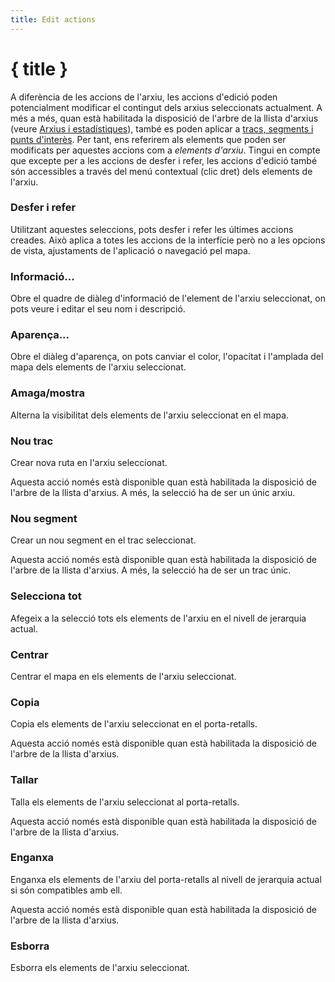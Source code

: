 ```yaml
---
title: Edit actions
---
```


<script lang="ts">
</script>

# { title }

A diferència de les accions de l'arxiu, les accions d'edició poden potencialment modificar el contingut dels arxius seleccionats actualment.
A més a més, quan està habilitada la disposició de l'arbre de la llista d'arxius (veure [Arxius i estadístiques](../files-and-stats)), també es poden aplicar a [tracs, segments i punts d'interès](../gpx).
Per tant, ens referirem als elements que poden ser modificats per aquestes accions com a _elements d'arxiu_.
Tingui en compte que excepte per a les accions de desfer i refer, les accions d'edició també són accessibles a través del menú contextual (clic dret) dels elements de l'arxiu.

### <Undo2 size="16" class="inline-block" style="margin-bottom: 2px" /><Redo2 size="16" class="inline-block" style="margin-bottom: 2px" /> Desfer i refer

Utilitzant aquestes seleccions, pots desfer i refer les últimes accions creades.
Això aplica a totes les accions de la interfície però no a les opcions de vista, ajustaments de l'aplicació o navegació pel mapa.

### <Info size="16" class="inline-block" style="margin-bottom: 2px" /> Informació...

Obre el quadre de diàleg d'informació de l'element de l'arxiu seleccionat, on pots veure i editar el seu nom i descripció.

### <PaintBucket size="16" class="inline-block" style="margin-bottom: 2px" /> Aparença...

Obre el diàleg d'aparença, on pots canviar el color, l'opacitat i l'amplada del mapa dels elements de l'arxiu seleccionat.

### <EyeOff size="16" class="inline-block" style="margin-bottom: 2px" /> Amaga/mostra

Alterna la visibilitat dels elements de l'arxiu seleccionat en el mapa.

### <Plus size="16" class="inline-block" style="margin-bottom: 2px" /> Nou trac

Crear nova ruta en l'arxiu seleccionat.

<DocsNote>

Aquesta acció només està disponible quan està habilitada la disposició de l'arbre de la llista d'arxius.
A més, la selecció ha de ser un únic arxiu.

</DocsNote>

### <Plus size="16" class="inline-block" style="margin-bottom: 2px" /> Nou segment

Crear un nou segment en el trac seleccionat.

<DocsNote>

Aquesta acció només està disponible quan està habilitada la disposició de l'arbre de la llista d'arxius.
A més, la selecció ha de ser un trac únic.

</DocsNote>

### <FileStack size="16" class="inline-block" style="margin-bottom: 2px" /> Selecciona tot

Afegeix a la selecció tots els elements de l'arxiu en el nivell de jerarquia actual.

### <Maximize size="16" class="inline-block" style="margin-bottom: 2px" /> Centrar

Centrar el mapa en els elements de l'arxiu seleccionat.

### <ClipboardCopy size="16" class="inline-block" style="margin-bottom: 2px" /> Copia

Copia els elements de l'arxiu seleccionat en el porta-retalls.

<DocsNote>

Aquesta acció només està disponible quan està habilitada la disposició de l'arbre de la llista d'arxius.

</DocsNote>

### <Scissors size="16" class="inline-block" style="margin-bottom: 2px" /> Tallar

Talla els elements de l'arxiu seleccionat al porta-retalls.

<DocsNote>

Aquesta acció només està disponible quan està habilitada la disposició de l'arbre de la llista d'arxius.

</DocsNote>

### <ClipboardPaste size="16" class="inline-block" style="margin-bottom: 2px" /> Enganxa

Enganxa els elements de l'arxiu del porta-retalls al nivell de jerarquia actual si són compatibles amb ell.

<DocsNote>

Aquesta acció només està disponible quan està habilitada la disposició de l'arbre de la llista d'arxius.

</DocsNote>

### <Trash2 size="16" class="inline-block" style="margin-bottom: 2px" /> Esborra

Esborra els elements de l'arxiu seleccionat.
